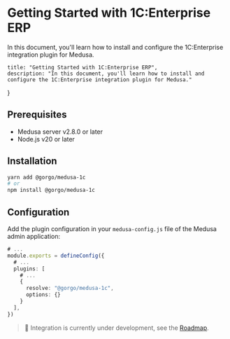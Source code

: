 # Getting Started with 1C:Enterprise ERP

In this document, you'll learn how to install and configure the 1C:Enterprise integration plugin for Medusa.

	title: "Getting Started with 1C:Enterprise ERP",
	description: "In this document, you'll learn how to install and configure the 1C:Enterprise integration plugin for Medusa."
}

## Prerequisites

- Medusa server v2.8.0 or later
- Node.js v20 or later

## Installation

```bash
yarn add @gorgo/medusa-1c
# or
npm install @gorgo/medusa-1c
```

## Configuration

Add the plugin configuration in your `medusa-config.js` file of the Medusa admin application:

```ts
# ...
module.exports = defineConfig({
  # ...
  plugins: [
    # ...
    {
      resolve: "@gorgo/medusa-1c",
      options: {}
    }
  ],
})
```

> 🚧 Integration is currently under development, see the [Roadmap](./#roadmap).
